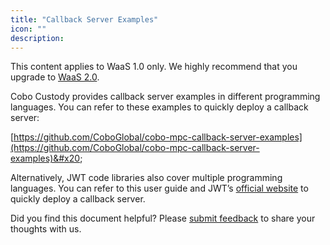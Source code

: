 ```yaml
---
title: "Callback Server Examples"
icon: ""
description:
---
```

<Note>This content applies to WaaS 1.0 only. We highly recommend that you upgrade to [WaaS 2.0](/v2/guides/overview/introduction).</Note>

Cobo Custody provides callback server examples in different programming languages. You can refer to these examples to quickly deploy a callback server:

[https://github.com/CoboGlobal/cobo-mpc-callback-server-examples](https://github.com/CoboGlobal/cobo-mpc-callback-server-examples)&#x20;

Alternatively, JWT code libraries also cover multiple programming languages. You can refer to this user guide and JWT’s [official website](https://jwt.io/libraries) to quickly deploy a callback server.&#x20;

<Tip>Did you find this document helpful? Please [submit feedback](https://forms.zohopublic.com/cobo/form/DocumentFeedbackForm/formperma/QvLOhxJv1_JMsJ-1dleZ8Itb_7rzN-LtgvsDdxosoVI) to share your thoughts with us.</Tip>